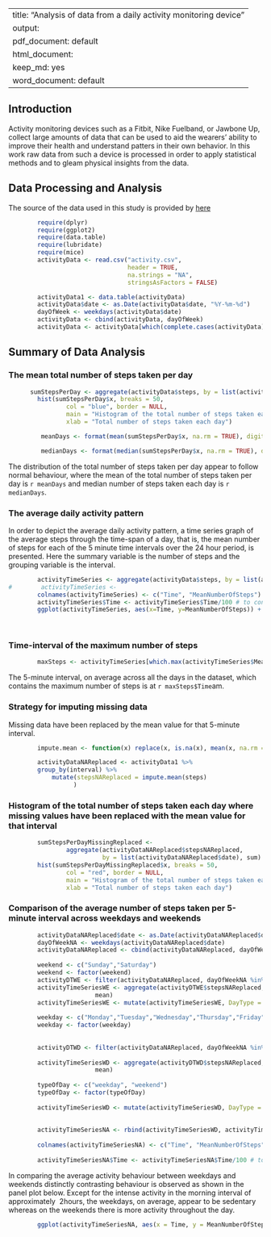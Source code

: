 
---
title: "Analysis of data from a daily activity monitoring device"
output:
  pdf_document: default
  html_document:
    keep_md: yes
  word_document: default
---

## Introduction

Activity monitoring devices such as a Fitbit, Nike Fuelband, or Jawbone Up, collect large amounts of data that can be used to aid the wearers' ability to improve their health and understand patters in their own behavior. In this work raw data from such a device is processed in order to apply statistical methods and to gleam physical insights from the data.

## Data Processing and Analysis

The source of the data used in this study is provided by [here](https://d396qusza40orc.cloudfront.net/repdata%2Fdata%2Factivity.zip)

```r
        require(dplyr)
        require(ggplot2)
        require(data.table)
        require(lubridate)
        require(mice)
        activityData <- read.csv("activity.csv", 
                                 header = TRUE, 
                                 na.strings = "NA",
                                 stringsAsFactors = FALSE)

        activityData1 <- data.table(activityData)
        activityData$date <- as.Date(activityData$date, "%Y-%m-%d") 
        dayOfWeek <- weekdays(activityData$date)
        activityData <- cbind(activityData, dayOfWeek)
        activityData <- activityData[which(complete.cases(activityData)),]
```


## Summary of Data Analysis

### The mean total number of steps taken per day

```r
      sumStepsPerDay <- aggregate(activityData$steps, by = list(activityData$date), sum)
        hist(sumStepsPerDay$x, breaks = 50,
                col = "blue", border = NULL,
                main = "Histogram of the total number of steps taken each day",
                xlab = "Total number of steps taken each day")
```

```r
         meanDays <- format(mean(sumStepsPerDay$x, na.rm = TRUE), digits = 2)
```


```r
         medianDays <- format(median(sumStepsPerDay$x, na.rm = TRUE), digits = 2)
```


The distribution of the total number of steps taken per day appear to follow normal behaviour, where the mean of the total number of steps taken per day is `r meanDays` and median number of steps taken each day is `r  medianDays`.

### The average daily activity pattern

In order to depict the average daily activity pattern, a time series graph of the average steps through the time-span of a day, that is, the mean number of steps for each of the 5 minute time intervals over the 24 hour period, is presented.
Here the summary variable is the number of steps and the grouping variable is the interval.

```r

        activityTimeSeries <- aggregate(activityData$steps, by = list(activityData$interval), mean)
#        activityTimeSeries <- 
        colnames(activityTimeSeries) <- c("Time", "MeanNumberOfSteps")
        activityTimeSeries$Time <- activityTimeSeries$Time/100 # to convert the time interval to hours
        ggplot(activityTimeSeries, aes(x=Time, y=MeanNumberOfSteps)) + geom_line() + xlab("Time(Hours)") + ylab("Mean number of steps")
        
         
```

### Time-interval of the maximum number of steps

```r
        maxSteps <- activityTimeSeries[which.max(activityTimeSeries$MeanNumberOfSteps),]
```

The 5-minute interval, on average across all the days in the dataset, which contains the maximum number of steps is at `r maxSteps$Time`am.

### Strategy for imputing missing data

Missing data have been replaced by the mean value for that 5-minute interval.
```r
        impute.mean <- function(x) replace(x, is.na(x), mean(x, na.rm = TRUE))

        activityDataNAReplaced <- activityData1 %>%
        group_by(interval) %>%
            mutate(stepsNAReplaced = impute.mean(steps)
                  )
```

### Histogram of the total number of steps taken each day where missing values have been replaced with the mean value for that interval

```r
        sumStepsPerDayMissingReplaced <-    
                aggregate(activityDataNAReplaced$stepsNAReplaced, 
                          by = list(activityDataNAReplaced$date), sum)
        hist(sumStepsPerDayMissingReplaced$x, breaks = 50,
                col = "red", border = NULL,
                main = "Histogram of the total number of steps taken each day",
                xlab = "Total number of steps taken each day")
```

### Comparison of the average number of steps taken per 5-minute interval across weekdays and weekends

```r
        activityDataNAReplaced$date <- as.Date(activityDataNAReplaced$date, "%Y-%m-%d") 
        dayOfWeekNA <- weekdays(activityDataNAReplaced$date)
        activityDataNAReplaced <- cbind(activityDataNAReplaced, dayOfWeekNA)
        
        weekend <- c("Sunday","Saturday")
        weekend <- factor(weekend)
        activityDTWE <- filter(activityDataNAReplaced, dayOfWeekNA %in% weekend)
        activityTimeSeriesWE <- aggregate(activityDTWE$stepsNAReplaced, by = list(activityDTWE$interval), 
                        mean)
        activityTimeSeriesWE <- mutate(activityTimeSeriesWE, DayType = "weekend")
        
        weekday <- c("Monday","Tuesday","Wednesday","Thursday","Friday")
        weekday <- factor(weekday)
        
         
        activityDTWD <- filter(activityDataNAReplaced, dayOfWeekNA %in% weekday)
        
        activityTimeSeriesWD <- aggregate(activityDTWD$stepsNAReplaced, by = list(activityDTWD$interval), 
                        mean)
        
        typeOfDay <- c("weekday", "weekend")
        typeOfDay <- factor(typeOfDay)
        
        activityTimeSeriesWD <- mutate(activityTimeSeriesWD, DayType = "weekday")
        
 
        activityTimeSeriesNA <- rbind(activityTimeSeriesWD, activityTimeSeriesWE)
        
        colnames(activityTimeSeriesNA) <- c("Time", "MeanNumberOfSteps", "DayType")
        
        activityTimeSeriesNA$Time <- activityTimeSeriesNA$Time/100 # to convert the time interval to hours

```

In comparing the average activity behaviour between weekdays and weekends distinctly contrasting behaviour is observed as shown in the panel plot below. Except for the intense activity in the morning interval of approximately $~2$hours, the weekdays, on average, appear to be sedentary whereas on the weekends there is more activity throughout the day.

``` r
        ggplot(activityTimeSeriesNA, aes(x = Time, y = MeanNumberOfSteps, color = DayType)) + geom_line() + xlab("Time(Hours)") + ylab("Mean number of steps") + facet_grid(DayType ~ .)

```

